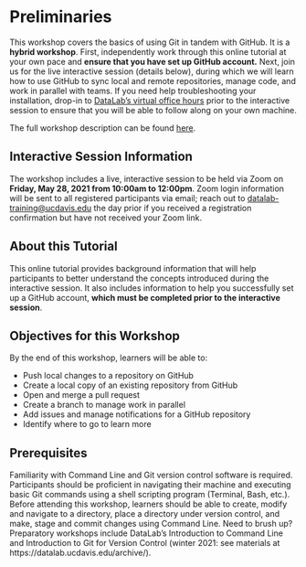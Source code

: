 Preliminaries
=============

This workshop covers the basics of using Git in tandem with GitHub. It is a 
**hybrid workshop**. First, independently work through this online tutorial at 
your own pace and **ensure that you have set up GitHub account.** Next, join us 
for the live interactive session (details below), during which we will learn 
how to use GitHub to sync local and remote repositories, manage code, and work 
in parallel with teams. If you need help troubleshooting your installation, 
drop-in to [DataLab's virtual office hours](https://datalab.ucdavis.edu/office-hours/) 
prior to the interactive session to ensure that you will be able to follow 
along on your own machine.

The full workshop description can be found [here](https://datalab.ucdavis.edu/eventscalendar/reproducible-research-for-teams-with-github/).

Interactive Session Information
-------------------------------

The workshop includes a live, interactive session to be held via Zoom on 
**Friday, May 28, 2021 from 10:00am to 12:00pm**. Zoom login information 
will be sent to all registered participants via email; reach out to [datalab-training@ucdavis.edu](mailto:datalab-training@ucdavis.edu) the day 
prior if you received a registration confirmation but have not received your 
Zoom link.

About this Tutorial
-------------------

This online tutorial provides background information that will help participants 
to better understand the concepts introduced during the interactive session. 
It also includes information to help you successfully set up a GitHub account, 
**which must be completed prior to the interactive session**.

Objectives for this Workshop
----------------------------

By the end of this workshop, learners will be able to:

* Push local changes to a repository on GitHub
* Create a local copy of an existing repository from GitHub
* Open and merge a pull request
* Create a branch to manage work in parallel
* Add issues and manage notifications for a GitHub repository
* Identify where to go to learn more

Prerequisites
-------------

Familiarity with Command Line and Git version control software is required. 
Participants should be proficient in navigating their machine and executing
basic Git commands using a shell scripting program (Terminal, Bash, etc.). 
Before attending this workshop, learners should be able to create, modify and 
navigate to a directory, place a directory under version control, and make, 
stage and commit changes using Command Line. Need to brush up? Preparatory 
workshops include DataLab’s Introduction to Command Line and Introduction to Git 
for Version Control (winter 2021: see materials at 
https://datalab.ucdavis.edu/archive/).